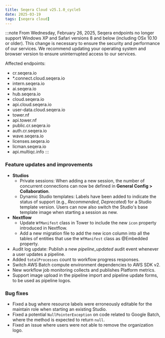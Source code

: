 ```yaml
---
title: Seqera Cloud v25.1.0_cycle5
date: 2025-03-19
tags: [seqera cloud]
---
```


:::note
From Wednesday, February 26, 2025, Seqera endpoints no longer support Windows XP and Safari versions 8 and below (including OSx 10.10 or older). This change is necessary to ensure the security and performance of our services. We recommend updating your operating system and browser version to ensure uninterrupted access to our services.

Affected endpoints: 
- cr.seqera.io
- *.connect.cloud.seqera.io
- intern.seqera.io
- ai.seqera.io
- hub.seqera.io
- cloud.seqera.io
- api.cloud.seqera.io
- user-data.cloud.seqera.io
- tower.nf
- api.tower.nf
- public.cr.seqera.io
- auth.cr.seqera.io
- wave.seqera.io
- licenses.seqera.io
- licman.seqera.io
- api.multiqc.info
:::

### Feature updates and improvements

- **Studios**
  - Private sessions: When adding a new session, the number of concurrent connections can now be defined in **General Config > Collaboration**.
  - Dynamic Studio templates: Labels have been added to indicate the status of support (e.g., *Recommended*, *Deprecated*) for a Studio template version. Users can now also switch the Studio's base template image when starting a session as new.
- **Nextflow**
  - Update `WfManifest` class in Tower to include the new `icon` property introduced in Nextflow.
  - Add a new migration file to add the new icon column into all the tables of entities that use the `WfManifest` class as @Embedded property.
- Audit log update: Publish a new *pipeline_updated* audit event whenever a user updates a pipeline.
- Added `totalProcesses` count to workflow progress responses.
- Switch AWS Batch compute environment dependencies to AWS SDK v2.
- New workflow job monitoring collects and publishes Platform metrics.
- Support image upload in the pipeline import and pipeline update forms, to be used as pipeline logos.

### Bug fixes

- Fixed a bug where resource labels were erroneously editable for the maintain role when starting an existing Studio.
- Fixed a potential `NullPointerException` on code related to Google Batch, where the method is expected to return `null`.
- Fixed an issue where users were not able to remove the organization logo.
